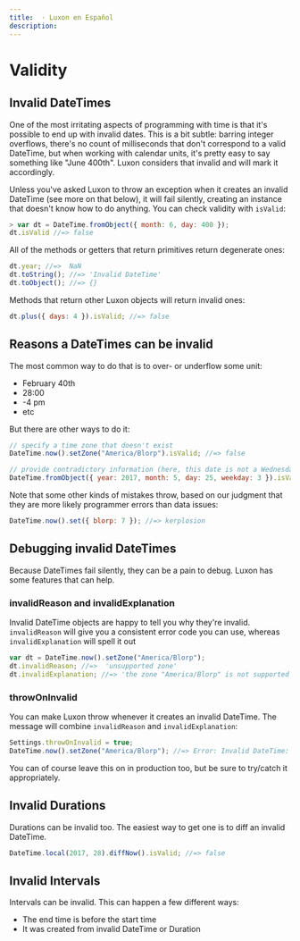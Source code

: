 ```yaml
---
title:  · Luxon en Español
description: 
---
```


# Validity

## Invalid DateTimes

One of the most irritating aspects of programming with time is that it's possible to end up with invalid dates. This is a bit subtle: barring integer overflows, there's no count of milliseconds that don't correspond to a valid DateTime, but when working with calendar units, it's pretty easy to say something like "June 400th". Luxon considers that invalid and will mark it accordingly.

Unless you've asked Luxon to throw an exception when it creates an invalid DateTime (see more on that below), it will fail silently, creating an instance that doesn't know how to do anything. You can check validity with `isValid`:

```js
> var dt = DateTime.fromObject({ month: 6, day: 400 });
dt.isValid //=> false
```

All of the methods or getters that return primitives return degenerate ones:

```js
dt.year; //=>  NaN
dt.toString(); //=> 'Invalid DateTime'
dt.toObject(); //=> {}
```

Methods that return other Luxon objects will return invalid ones:

```js
dt.plus({ days: 4 }).isValid; //=> false
```

## Reasons a DateTimes can be invalid

The most common way to do that is to over- or underflow some unit:

- February 40th
- 28:00
- -4 pm
- etc

But there are other ways to do it:

```js
// specify a time zone that doesn't exist
DateTime.now().setZone("America/Blorp").isValid; //=> false

// provide contradictory information (here, this date is not a Wednesday)
DateTime.fromObject({ year: 2017, month: 5, day: 25, weekday: 3 }).isValid; //=> false
```

Note that some other kinds of mistakes throw, based on our judgment that they are more likely programmer errors than data issues:

```js
DateTime.now().set({ blorp: 7 }); //=> kerplosion
```

## Debugging invalid DateTimes

Because DateTimes fail silently, they can be a pain to debug. Luxon has some features that can help.

### invalidReason and invalidExplanation

Invalid DateTime objects are happy to tell you why they're invalid. `invalidReason` will give you a consistent error code you can use, whereas `invalidExplanation` will spell it out

```js
var dt = DateTime.now().setZone("America/Blorp");
dt.invalidReason; //=>  'unsupported zone'
dt.invalidExplanation; //=> 'the zone "America/Blorp" is not supported'
```

### throwOnInvalid

You can make Luxon throw whenever it creates an invalid DateTime. The message will combine `invalidReason` and `invalidExplanation`:

```js
Settings.throwOnInvalid = true;
DateTime.now().setZone("America/Blorp"); //=> Error: Invalid DateTime: unsupported zone: the zone "America/Blorp" is not supported
```

You can of course leave this on in production too, but be sure to try/catch it appropriately.

## Invalid Durations

Durations can be invalid too. The easiest way to get one is to diff an invalid DateTime.

```js
DateTime.local(2017, 28).diffNow().isValid; //=> false
```

## Invalid Intervals

Intervals can be invalid. This can happen a few different ways:

- The end time is before the start time
- It was created from invalid DateTime or Duration
